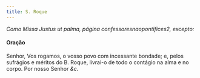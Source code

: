 ```yaml
---
title: S. Roque
---
```


<em>Como Missa Justus ut palma, página confessoresnaopontifices2, excepto:</em>


#### Oração
<div class="container-fluid">
  <div class="row">
    <span class="text-justify"></span>
<span class="text-justify">
      Senhor, Vos rogamos, o vosso povo com incessante bondade; e, pelos
      sufrágios e méritos do B. Roque, livrai-o de todo o contágio na alma e no
      corpo. Por nosso Senhor <em>&c.</em>
    </span>
</div>
